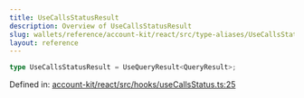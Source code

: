 ```yaml
---
title: UseCallsStatusResult
description: Overview of UseCallsStatusResult
slug: wallets/reference/account-kit/react/src/type-aliases/UseCallsStatusResult
layout: reference
---
```


```ts
type UseCallsStatusResult = UseQueryResult<QueryResult>;
```

Defined in: [account-kit/react/src/hooks/useCallsStatus.ts:25](https://github.com/alchemyplatform/aa-sdk/blob/e3c1a23e6e03f44bf2db3afddb97a91b175cba58/account-kit/react/src/hooks/useCallsStatus.ts#L25)
